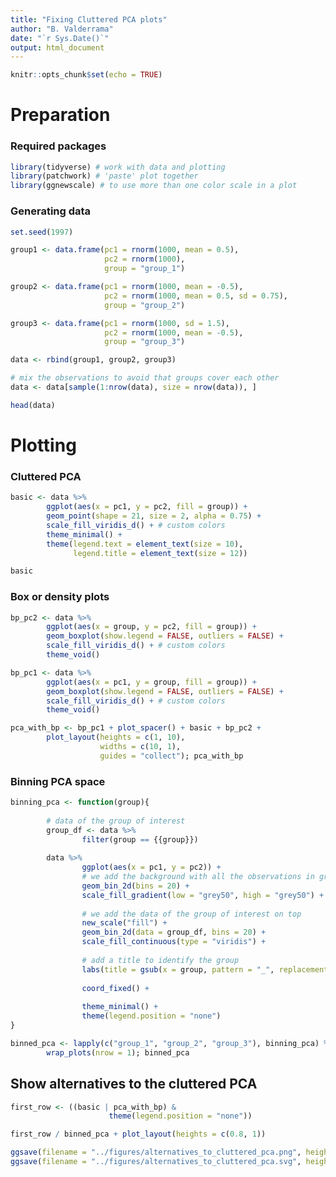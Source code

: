 ```yaml
---
title: "Fixing Cluttered PCA plots"
author: "B. Valderrama"
date: "`r Sys.Date()`"
output: html_document
---
```


```r
knitr::opts_chunk$set(echo = TRUE)
```

# Preparation

### Required packages 
```r
library(tidyverse) # work with data and plotting
library(patchwork) # 'paste' plot together
library(ggnewscale) # to use more than one color scale in a plot
```


### Generating data

```r
set.seed(1997)

group1 <- data.frame(pc1 = rnorm(1000, mean = 0.5),
                     pc2 = rnorm(1000),
                     group = "group_1")

group2 <- data.frame(pc1 = rnorm(1000, mean = -0.5),
                     pc2 = rnorm(1000, mean = 0.5, sd = 0.75),
                     group = "group_2")

group3 <- data.frame(pc1 = rnorm(1000, sd = 1.5),
                     pc2 = rnorm(1000, mean = -0.5),
                     group = "group_3")

data <- rbind(group1, group2, group3)

# mix the observations to avoid that groups cover each other
data <- data[sample(1:nrow(data), size = nrow(data)), ]

head(data)
```

# Plotting

### Cluttered PCA

```r
basic <- data %>% 
        ggplot(aes(x = pc1, y = pc2, fill = group)) +
        geom_point(shape = 21, size = 2, alpha = 0.75) +
        scale_fill_viridis_d() + # custom colors
        theme_minimal() +
        theme(legend.text = element_text(size = 10),
              legend.title = element_text(size = 12))

basic 
```

### Box or density plots

```r
bp_pc2 <- data %>% 
        ggplot(aes(x = group, y = pc2, fill = group)) +
        geom_boxplot(show.legend = FALSE, outliers = FALSE) +
        scale_fill_viridis_d() + # custom colors
        theme_void()

bp_pc1 <- data %>% 
        ggplot(aes(x = pc1, y = group, fill = group)) +
        geom_boxplot(show.legend = FALSE, outliers = FALSE) +
        scale_fill_viridis_d() + # custom colors
        theme_void()

pca_with_bp <- bp_pc1 + plot_spacer() + basic + bp_pc2 +
        plot_layout(heights = c(1, 10), 
                    widths = c(10, 1), 
                    guides = "collect"); pca_with_bp
```

### Binning PCA space

```r
binning_pca <- function(group){
        
        # data of the group of interest 
        group_df <- data %>% 
                filter(group == {{group}})
        
        data %>% 
                ggplot(aes(x = pc1, y = pc2)) +
                # we add the background with all the observations in grey
                geom_bin_2d(bins = 20) +
                scale_fill_gradient(low = "grey50", high = "grey50") +
                
                # we add the data of the group of interest on top
                new_scale("fill") +
                geom_bin_2d(data = group_df, bins = 20) +
                scale_fill_continuous(type = "viridis") +
                
                # add a title to identify the group
                labs(title = gsub(x = group, pattern = "_", replacement = " ")) +
                
                coord_fixed() +
                
                theme_minimal() +
                theme(legend.position = "none")
}

binned_pca <- lapply(c("group_1", "group_2", "group_3"), binning_pca) %>% 
        wrap_plots(nrow = 1); binned_pca
```

## Show alternatives to the cluttered PCA

```r
first_row <- ((basic | pca_with_bp) & 
                      theme(legend.position = "none"))

first_row / binned_pca + plot_layout(heights = c(0.8, 1))

ggsave(filename = "../figures/alternatives_to_cluttered_pca.png", height = 4, width = 6)
ggsave(filename = "../figures/alternatives_to_cluttered_pca.svg", height = 4, width = 6)

```